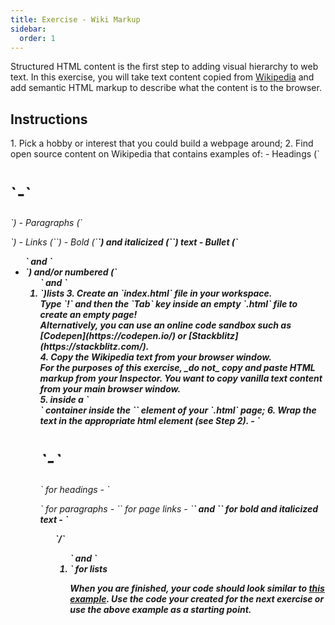 ```yaml
---
title: Exercise - Wiki Markup
sidebar:
  order: 1
---
```


Structured HTML content is the first step to adding visual hierarchy to web text. In this exercise, you will take text content copied from [Wikipedia](https://en.wikipedia.org/wiki/Main_Page) and add semantic HTML markup to describe what the content is to the browser.

## Instructions
<Steps>
1. Pick a hobby or interest that you could build a webpage around;
2. Find open source content on Wikipedia that contains examples of:
    - Headings (`<h1>`-`<h6>`)
    - Paragraphs (`<p>`)
    - Links (`<a>`)
    - Bold (`<strong>`) and italicized (`<em>`) text
    - Bullet (`<ul>` and `<li>`) and/or numbered (`<ol>` and `<li>`)lists
3. Create an `index.html` file in your workspace.
    <Aside title="Pro-tip" type="tip">
    Type `!` and then the `Tab` key inside an empty `.html` file to create an empty page!
    </Aside>
    <Aside type="note" title="Coding Sandboxes">
    Alternatively, you can use an online code sandbox such as [Codepen](https://codepen.io/) or [Stackblitz](https://stackblitz.com/).
    </Aside>
4. Copy the Wikipedia text from your browser window.
    <Aside type="caution">
    For the purposes of this exercise, _do not_ copy and paste HTML markup from your Inspector. You want to copy vanilla text content from your main browser window.
    </Aside>
5. inside a `<main>` container inside the `<body>` element of your `.html` page;
6. Wrap the text in the appropriate html element (see Step 2).
    - `<h1>`-`<h6>` for headings
    - `<p>` for paragraphs
    - `<a>` for page links
    - `<strong>` and `<em>` for bold and italicized text
    - `<ul>`/`<ol>` and `<li>` for lists
</Steps>

When you are finished, your code should look similar to [this example](https://codepen.io/browsertherapy/pen/RwaJmbx). Use the code your created for the next exercise or use the above example as a starting point.